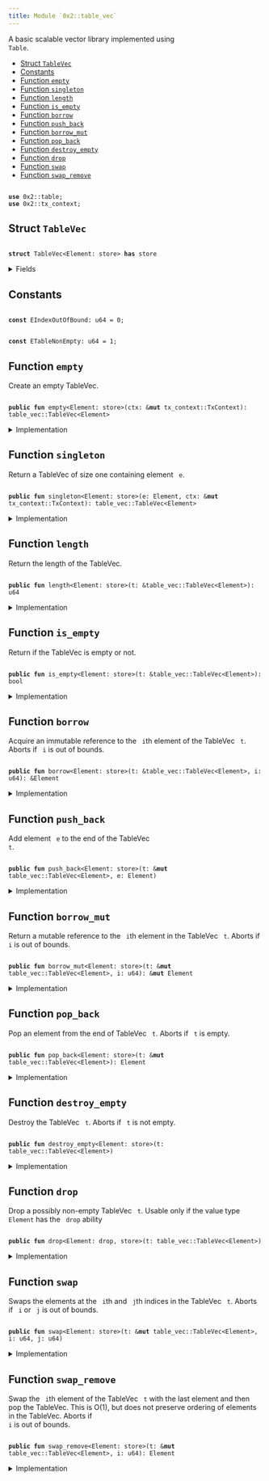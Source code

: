```yaml
---
title: Module `0x2::table_vec`
---
```


A basic scalable vector library implemented using <code>
Table</code>.


-  [Struct `TableVec`](#0x2_table_vec_TableVec)
-  [Constants](#@Constants_0)
-  [Function `empty`](#0x2_table_vec_empty)
-  [Function `singleton`](#0x2_table_vec_singleton)
-  [Function `length`](#0x2_table_vec_length)
-  [Function `is_empty`](#0x2_table_vec_is_empty)
-  [Function `borrow`](#0x2_table_vec_borrow)
-  [Function `push_back`](#0x2_table_vec_push_back)
-  [Function `borrow_mut`](#0x2_table_vec_borrow_mut)
-  [Function `pop_back`](#0x2_table_vec_pop_back)
-  [Function `destroy_empty`](#0x2_table_vec_destroy_empty)
-  [Function `drop`](#0x2_table_vec_drop)
-  [Function `swap`](#0x2_table_vec_swap)
-  [Function `swap_remove`](#0x2_table_vec_swap_remove)


<pre><code>
<b>use</b> <Link href="../iota-framework/table#0x2_table">0x2::table</Link>;
<b>use</b> <Link href="../iota-framework/tx_context#0x2_tx_context">0x2::tx_context</Link>;
</code></pre>



<Link id="0x2_table_vec_TableVec"></Link>

## Struct `TableVec`



<pre><code>
<b>struct</b> <Link href="../iota-framework/table_vec#0x2_table_vec_TableVec">TableVec</Link>&lt;Element: store&gt; <b>has</b> store
</code></pre>



<details>
<summary>Fields</summary>


<dl>
<dt>
<code>
contents: <Link href="../iota-framework/table#0x2_table_Table">table::Table</Link>&lt;u64, Element&gt;</code>
</dt>
<dd>
 The contents of the table vector.
</dd>
</dl>


</details>

<Link id="@Constants_0"></Link>

## Constants


<Link id="0x2_table_vec_EIndexOutOfBound"></Link>



<pre><code>
<b>const</b> <Link href="../iota-framework/table_vec#0x2_table_vec_EIndexOutOfBound">EIndexOutOfBound</Link>: u64 = 0;
</code></pre>



<Link id="0x2_table_vec_ETableNonEmpty"></Link>



<pre><code>
<b>const</b> <Link href="../iota-framework/table_vec#0x2_table_vec_ETableNonEmpty">ETableNonEmpty</Link>: u64 = 1;
</code></pre>



<Link id="0x2_table_vec_empty"></Link>

## Function `empty`

Create an empty TableVec.


<pre><code>
<b>public</b> <b>fun</b> <Link href="../iota-framework/table_vec#0x2_table_vec_empty">empty</Link>&lt;Element: store&gt;(ctx: &<b>mut</b> <Link href="../iota-framework/tx_context#0x2_tx_context_TxContext">tx_context::TxContext</Link>): <Link href="../iota-framework/table_vec#0x2_table_vec_TableVec">table_vec::TableVec</Link>&lt;Element&gt;
</code></pre>



<details>
<summary>Implementation</summary>


<pre><code>
<b>public</b> <b>fun</b> <Link href="../iota-framework/table_vec#0x2_table_vec_empty">empty</Link>&lt;Element: store&gt;(ctx: &<b>mut</b> TxContext): <Link href="../iota-framework/table_vec#0x2_table_vec_TableVec">TableVec</Link>&lt;Element&gt; \{
    <Link href="../iota-framework/table_vec#0x2_table_vec_TableVec">TableVec</Link> \{
        contents: <Link href="../iota-framework/table#0x2_table_new">table::new</Link>(ctx)
    }
}
</code></pre>



</details>

<Link id="0x2_table_vec_singleton"></Link>

## Function `singleton`

Return a TableVec of size one containing element <code>
e</code>.


<pre><code>
<b>public</b> <b>fun</b> <Link href="../iota-framework/table_vec#0x2_table_vec_singleton">singleton</Link>&lt;Element: store&gt;(e: Element, ctx: &<b>mut</b> <Link href="../iota-framework/tx_context#0x2_tx_context_TxContext">tx_context::TxContext</Link>): <Link href="../iota-framework/table_vec#0x2_table_vec_TableVec">table_vec::TableVec</Link>&lt;Element&gt;
</code></pre>



<details>
<summary>Implementation</summary>


<pre><code>
<b>public</b> <b>fun</b> <Link href="../iota-framework/table_vec#0x2_table_vec_singleton">singleton</Link>&lt;Element: store&gt;(e: Element, ctx: &<b>mut</b> TxContext): <Link href="../iota-framework/table_vec#0x2_table_vec_TableVec">TableVec</Link>&lt;Element&gt; \{
    <b>let</b> <b>mut</b> t = <Link href="../iota-framework/table_vec#0x2_table_vec_empty">empty</Link>(ctx);
    t.<Link href="../iota-framework/table_vec#0x2_table_vec_push_back">push_back</Link>(e);
    t
}
</code></pre>



</details>

<Link id="0x2_table_vec_length"></Link>

## Function `length`

Return the length of the TableVec.


<pre><code>
<b>public</b> <b>fun</b> <Link href="../iota-framework/table_vec#0x2_table_vec_length">length</Link>&lt;Element: store&gt;(t: &<Link href="../iota-framework/table_vec#0x2_table_vec_TableVec">table_vec::TableVec</Link>&lt;Element&gt;): u64
</code></pre>



<details>
<summary>Implementation</summary>


<pre><code>
<b>public</b> <b>fun</b> <Link href="../iota-framework/table_vec#0x2_table_vec_length">length</Link>&lt;Element: store&gt;(t: &<Link href="../iota-framework/table_vec#0x2_table_vec_TableVec">TableVec</Link>&lt;Element&gt;): u64 \{
    t.contents.<Link href="../iota-framework/table_vec#0x2_table_vec_length">length</Link>()
}
</code></pre>



</details>

<Link id="0x2_table_vec_is_empty"></Link>

## Function `is_empty`

Return if the TableVec is empty or not.


<pre><code>
<b>public</b> <b>fun</b> <Link href="../iota-framework/table_vec#0x2_table_vec_is_empty">is_empty</Link>&lt;Element: store&gt;(t: &<Link href="../iota-framework/table_vec#0x2_table_vec_TableVec">table_vec::TableVec</Link>&lt;Element&gt;): bool
</code></pre>



<details>
<summary>Implementation</summary>


<pre><code>
<b>public</b> <b>fun</b> <Link href="../iota-framework/table_vec#0x2_table_vec_is_empty">is_empty</Link>&lt;Element: store&gt;(t: &<Link href="../iota-framework/table_vec#0x2_table_vec_TableVec">TableVec</Link>&lt;Element&gt;): bool \{
    t.<Link href="../iota-framework/table_vec#0x2_table_vec_length">length</Link>() == 0
}
</code></pre>



</details>

<Link id="0x2_table_vec_borrow"></Link>

## Function `borrow`

Acquire an immutable reference to the <code>
i</code>th element of the TableVec <code>
t</code>.
Aborts if <code>
i</code> is out of bounds.


<pre><code>
<b>public</b> <b>fun</b> <Link href="../iota-framework/table_vec#0x2_table_vec_borrow">borrow</Link>&lt;Element: store&gt;(t: &<Link href="../iota-framework/table_vec#0x2_table_vec_TableVec">table_vec::TableVec</Link>&lt;Element&gt;, i: u64): &Element
</code></pre>



<details>
<summary>Implementation</summary>


<pre><code>
<b>public</b> <b>fun</b> <Link href="../iota-framework/table_vec#0x2_table_vec_borrow">borrow</Link>&lt;Element: store&gt;(t: &<Link href="../iota-framework/table_vec#0x2_table_vec_TableVec">TableVec</Link>&lt;Element&gt;, i: u64): &Element \{
    <b>assert</b>!(t.<Link href="../iota-framework/table_vec#0x2_table_vec_length">length</Link>() &gt; i, <Link href="../iota-framework/table_vec#0x2_table_vec_EIndexOutOfBound">EIndexOutOfBound</Link>);
    &t.contents[i]
}
</code></pre>



</details>

<Link id="0x2_table_vec_push_back"></Link>

## Function `push_back`

Add element <code>
e</code> to the end of the TableVec <code>
t</code>.


<pre><code>
<b>public</b> <b>fun</b> <Link href="../iota-framework/table_vec#0x2_table_vec_push_back">push_back</Link>&lt;Element: store&gt;(t: &<b>mut</b> <Link href="../iota-framework/table_vec#0x2_table_vec_TableVec">table_vec::TableVec</Link>&lt;Element&gt;, e: Element)
</code></pre>



<details>
<summary>Implementation</summary>


<pre><code>
<b>public</b> <b>fun</b> <Link href="../iota-framework/table_vec#0x2_table_vec_push_back">push_back</Link>&lt;Element: store&gt;(t: &<b>mut</b> <Link href="../iota-framework/table_vec#0x2_table_vec_TableVec">TableVec</Link>&lt;Element&gt;, e: Element) \{
    <b>let</b> key = t.<Link href="../iota-framework/table_vec#0x2_table_vec_length">length</Link>();
    t.contents.add(key, e);
}
</code></pre>



</details>

<Link id="0x2_table_vec_borrow_mut"></Link>

## Function `borrow_mut`

Return a mutable reference to the <code>
i</code>th element in the TableVec <code>
t</code>.
Aborts if <code>
i</code> is out of bounds.


<pre><code>
<b>public</b> <b>fun</b> <Link href="../iota-framework/table_vec#0x2_table_vec_borrow_mut">borrow_mut</Link>&lt;Element: store&gt;(t: &<b>mut</b> <Link href="../iota-framework/table_vec#0x2_table_vec_TableVec">table_vec::TableVec</Link>&lt;Element&gt;, i: u64): &<b>mut</b> Element
</code></pre>



<details>
<summary>Implementation</summary>


<pre><code>
<b>public</b> <b>fun</b> <Link href="../iota-framework/table_vec#0x2_table_vec_borrow_mut">borrow_mut</Link>&lt;Element: store&gt;(t: &<b>mut</b> <Link href="../iota-framework/table_vec#0x2_table_vec_TableVec">TableVec</Link>&lt;Element&gt;, i: u64): &<b>mut</b> Element \{
    <b>assert</b>!(t.<Link href="../iota-framework/table_vec#0x2_table_vec_length">length</Link>() &gt; i, <Link href="../iota-framework/table_vec#0x2_table_vec_EIndexOutOfBound">EIndexOutOfBound</Link>);
    &<b>mut</b> t.contents[i]
}
</code></pre>



</details>

<Link id="0x2_table_vec_pop_back"></Link>

## Function `pop_back`

Pop an element from the end of TableVec <code>
t</code>.
Aborts if <code>
t</code> is empty.


<pre><code>
<b>public</b> <b>fun</b> <Link href="../iota-framework/table_vec#0x2_table_vec_pop_back">pop_back</Link>&lt;Element: store&gt;(t: &<b>mut</b> <Link href="../iota-framework/table_vec#0x2_table_vec_TableVec">table_vec::TableVec</Link>&lt;Element&gt;): Element
</code></pre>



<details>
<summary>Implementation</summary>


<pre><code>
<b>public</b> <b>fun</b> <Link href="../iota-framework/table_vec#0x2_table_vec_pop_back">pop_back</Link>&lt;Element: store&gt;(t: &<b>mut</b> <Link href="../iota-framework/table_vec#0x2_table_vec_TableVec">TableVec</Link>&lt;Element&gt;): Element \{
    <b>let</b> length = <Link href="../iota-framework/table_vec#0x2_table_vec_length">length</Link>(t);
    <b>assert</b>!(length &gt; 0, <Link href="../iota-framework/table_vec#0x2_table_vec_EIndexOutOfBound">EIndexOutOfBound</Link>);
    t.contents.remove(length - 1)
}
</code></pre>



</details>

<Link id="0x2_table_vec_destroy_empty"></Link>

## Function `destroy_empty`

Destroy the TableVec <code>
t</code>.
Aborts if <code>
t</code> is not empty.


<pre><code>
<b>public</b> <b>fun</b> <Link href="../iota-framework/table_vec#0x2_table_vec_destroy_empty">destroy_empty</Link>&lt;Element: store&gt;(t: <Link href="../iota-framework/table_vec#0x2_table_vec_TableVec">table_vec::TableVec</Link>&lt;Element&gt;)
</code></pre>



<details>
<summary>Implementation</summary>


<pre><code>
<b>public</b> <b>fun</b> <Link href="../iota-framework/table_vec#0x2_table_vec_destroy_empty">destroy_empty</Link>&lt;Element: store&gt;(t: <Link href="../iota-framework/table_vec#0x2_table_vec_TableVec">TableVec</Link>&lt;Element&gt;) \{
    <b>assert</b>!(<Link href="../iota-framework/table_vec#0x2_table_vec_length">length</Link>(&t) == 0, <Link href="../iota-framework/table_vec#0x2_table_vec_ETableNonEmpty">ETableNonEmpty</Link>);
    <b>let</b> <Link href="../iota-framework/table_vec#0x2_table_vec_TableVec">TableVec</Link> \{ contents } = t;
    contents.<Link href="../iota-framework/table_vec#0x2_table_vec_destroy_empty">destroy_empty</Link>();
}
</code></pre>



</details>

<Link id="0x2_table_vec_drop"></Link>

## Function `drop`

Drop a possibly non-empty TableVec <code>
t</code>.
Usable only if the value type <code>
Element</code> has the <code>
drop</code> ability


<pre><code>
<b>public</b> <b>fun</b> <Link href="../iota-framework/table_vec#0x2_table_vec_drop">drop</Link>&lt;Element: drop, store&gt;(t: <Link href="../iota-framework/table_vec#0x2_table_vec_TableVec">table_vec::TableVec</Link>&lt;Element&gt;)
</code></pre>



<details>
<summary>Implementation</summary>


<pre><code>
<b>public</b> <b>fun</b> <Link href="../iota-framework/table_vec#0x2_table_vec_drop">drop</Link>&lt;Element: drop + store&gt;(t: <Link href="../iota-framework/table_vec#0x2_table_vec_TableVec">TableVec</Link>&lt;Element&gt;) \{
    <b>let</b> <Link href="../iota-framework/table_vec#0x2_table_vec_TableVec">TableVec</Link> \{ contents } = t;
    contents.<Link href="../iota-framework/table_vec#0x2_table_vec_drop">drop</Link>()
}
</code></pre>



</details>

<Link id="0x2_table_vec_swap"></Link>

## Function `swap`

Swaps the elements at the <code>
i</code>th and <code>
j</code>th indices in the TableVec <code>
t</code>.
Aborts if <code>
i</code> or <code>
j</code> is out of bounds.


<pre><code>
<b>public</b> <b>fun</b> <Link href="../iota-framework/table_vec#0x2_table_vec_swap">swap</Link>&lt;Element: store&gt;(t: &<b>mut</b> <Link href="../iota-framework/table_vec#0x2_table_vec_TableVec">table_vec::TableVec</Link>&lt;Element&gt;, i: u64, j: u64)
</code></pre>



<details>
<summary>Implementation</summary>


<pre><code>
<b>public</b> <b>fun</b> <Link href="../iota-framework/table_vec#0x2_table_vec_swap">swap</Link>&lt;Element: store&gt;(t: &<b>mut</b> <Link href="../iota-framework/table_vec#0x2_table_vec_TableVec">TableVec</Link>&lt;Element&gt;, i: u64, j: u64) \{
    <b>assert</b>!(t.<Link href="../iota-framework/table_vec#0x2_table_vec_length">length</Link>() &gt; i, <Link href="../iota-framework/table_vec#0x2_table_vec_EIndexOutOfBound">EIndexOutOfBound</Link>);
    <b>assert</b>!(t.<Link href="../iota-framework/table_vec#0x2_table_vec_length">length</Link>() &gt; j, <Link href="../iota-framework/table_vec#0x2_table_vec_EIndexOutOfBound">EIndexOutOfBound</Link>);
    <b>if</b> (i == j) \{ <b>return</b> };
    <b>let</b> element_i = t.contents.remove(i);
    <b>let</b> element_j = t.contents.remove(j);
    t.contents.add(j, element_i);
    t.contents.add(i, element_j);
}
</code></pre>



</details>

<Link id="0x2_table_vec_swap_remove"></Link>

## Function `swap_remove`

Swap the <code>
i</code>th element of the TableVec <code>
t</code> with the last element and then pop the TableVec.
This is O(1), but does not preserve ordering of elements in the TableVec.
Aborts if <code>
i</code> is out of bounds.


<pre><code>
<b>public</b> <b>fun</b> <Link href="../iota-framework/table_vec#0x2_table_vec_swap_remove">swap_remove</Link>&lt;Element: store&gt;(t: &<b>mut</b> <Link href="../iota-framework/table_vec#0x2_table_vec_TableVec">table_vec::TableVec</Link>&lt;Element&gt;, i: u64): Element
</code></pre>



<details>
<summary>Implementation</summary>


<pre><code>
<b>public</b> <b>fun</b> <Link href="../iota-framework/table_vec#0x2_table_vec_swap_remove">swap_remove</Link>&lt;Element: store&gt;(t: &<b>mut</b> <Link href="../iota-framework/table_vec#0x2_table_vec_TableVec">TableVec</Link>&lt;Element&gt;, i: u64): Element \{
    <b>assert</b>!(t.<Link href="../iota-framework/table_vec#0x2_table_vec_length">length</Link>() &gt; i, <Link href="../iota-framework/table_vec#0x2_table_vec_EIndexOutOfBound">EIndexOutOfBound</Link>);
    <b>let</b> last_idx = t.<Link href="../iota-framework/table_vec#0x2_table_vec_length">length</Link>() - 1;
    t.<Link href="../iota-framework/table_vec#0x2_table_vec_swap">swap</Link>(i, last_idx);
    t.<Link href="../iota-framework/table_vec#0x2_table_vec_pop_back">pop_back</Link>()
}
</code></pre>



</details>
